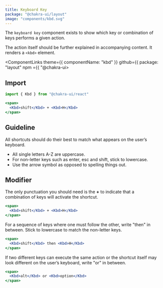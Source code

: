 ```yaml
---
title: Keyboard Key
package: "@chakra-ui/layout"
image: "components/kbd.svg"
---
```


The `keyboard key` component exists to show which key or combination of keys performs a given action.

The action itself should be further explained in accompanying content. It renders a `<kbd>` element.

<ComponentLinks theme={{ componentName: "kbd" }} github={{ package: "layout" npm  ={{ "@chakra-ui>

<carbon-ad></carbon-ad>

## Import

```js
import { Kbd } from "@chakra-ui/react"
```

```jsx
<span>
  <Kbd>shift</Kbd> + <Kbd>H</Kbd>
</span>
```

## Guideline

All shortcuts should do their best to match what appears on the user’s keyboard.

- All single letters A-Z are uppercase.
- For non-letter keys such as enter, esc and shift, stick to lowercase.
- Use the arrow symbol as opposed to spelling things out.

## Modifier

The only punctuation you should need is the **+** to indicate that a combination of keys will activate the shortcut.

```jsx
<span>
  <Kbd>shift</Kbd> + <Kbd>H</Kbd>
</span>
```

For a sequence of keys where one must follow the other, write "then" in between. Stick to lowercase to match the non-letter keys.

```jsx
<span>
  <Kbd>shift</Kbd> then <Kbd>H</Kbd>
</span>
```

If two different keys can execute the same action or the shortcut itself may look different on the user’s keyboard, write "or" in between.

```jsx
<span>
  <Kbd>alt</Kbd> or <Kbd>option</Kbd>
</span>
```
